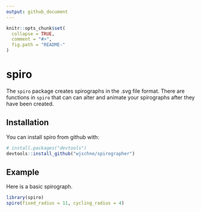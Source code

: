 ```yaml
---
output: github_document
---
```


<!-- README.md is generated from README.Rmd. Please edit that file -->

```r
knitr::opts_chunk$set(
  collapse = TRUE,
  comment = "#>",
  fig.path = "README-"
)
```

# spiro

The `spiro` package creates spirographs in the .svg file format. There are functions in `spiro` that can can alter and animate your spirographs after they have been created.

## Installation

You can install spiro from github with:

```r
# install.packages("devtools")
devtools::install_github("wjschne/spirographer")
```

## Example

Here is a basic spirograph.

```r
library(spiro)
spiro(fixed_radius = 11, cycling_radius = 4) 
```

